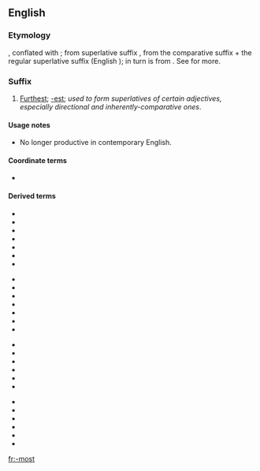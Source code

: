 {{also|most|Most|móst|mošt}}
==English==

===Etymology===
{{etyl|ang|en}} {{m|ang|-mest}}, conflated with {{m|en|most}}; from {{etyl|gem-pro|en}} superlative suffix {{m|gem-pro|*-umistaz}}, from the comparative suffix {{m|gem-pro|*-umô}} + the regular superlative suffix {{m|gem-pro|*-istaz}} (English {{m|en|-est}}); {{m|gem-pro|*-umô}} in turn is from {{etyl|ine-pro|en}} {{m|ine-pro|*-mHo-}}. See {{m|en|foremost}} for more.

===Suffix===
{{en-suffix}}

# [[furthest|Furthest]]; [[-est]]; ''used to form superlatives of certain adjectives, especially directional and inherently-comparative ones''.

====Usage notes====
* No longer productive in contemporary English.

====Coordinate terms====
* {{l|en|-more}}

====Derived terms====
{{suffixsee|en}}
{{rel-top4|Derived terms}}
* {{l|en|bottommost}}
* {{l|en|easternmost}}
* {{l|en|eastmost}}
* {{l|en|eldermost}}
* {{l|en|farmost}}
* {{l|en|foremost}}
* {{l|en|furthermost}}
{{rel-mid4}}
* {{l|en|hindmost}}
* {{l|en|innermost}}
* {{l|en|juniormost}}
* {{l|en|lattermost}}
* {{l|en|leftmost}}
* {{l|en|nearmost}}
* {{l|en|northmost}}
{{rel-mid4}}
* {{l|en|northernmost}}
* {{l|en|outermost}}
* {{l|en|rightmost}}
* {{l|en|seniormost}}
* {{l|en|southernmost}}
* {{l|en|southmost}}
{{rel-mid4}}
* {{l|en|topmost}}
* {{l|en|upmost}}
* {{l|en|uppermost}}
* {{l|en|utmost}}
* {{l|en|westmost}}
* {{l|en|westernmost}}
{{rel-bottom}}

[[fr:-most]]